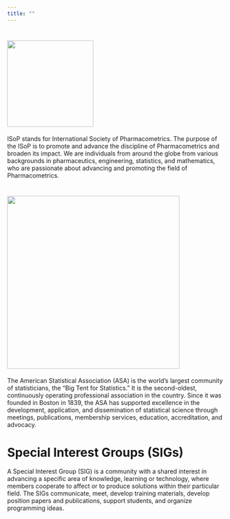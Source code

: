 ```yaml
---
title: ""
---
```


# [![](images/ISOPLogo){width="200px"}](http://go-isop.org/){target="_blank"}

ISoP stands for International Society of Pharmacometrics. The purpose of the ISoP is to promote and advance the discipline of Pharmacometrics and broaden its impact. We are individuals from around the globe from various backgrounds in pharmaceutics, engineering, statistics, and mathematics, who are passionate about advancing and promoting the field of Pharmacometrics.

# [![](images/ASALogo){width="400px"}](https://www.amstat.org/){target="_blank"}

The American Statistical Association (ASA) is the world's largest community of statisticians, the "Big Tent for Statistics." It is the second-oldest, continuously operating professional association in the country. Since it was founded in Boston in 1839, the ASA has supported excellence in the development, application, and dissemination of statistical science through meetings, publications, membership services, education, accreditation, and advocacy.

# Special Interest Groups (SIGs)

A Special Interest Group (SIG) is a community with a shared interest in advancing a specific area of knowledge, learning or technology, where members cooperate to affect or to produce solutions within their particular field. The SIGs communicate, meet, develop training materials, develop position papers and publications, support students, and organize programming ideas.
